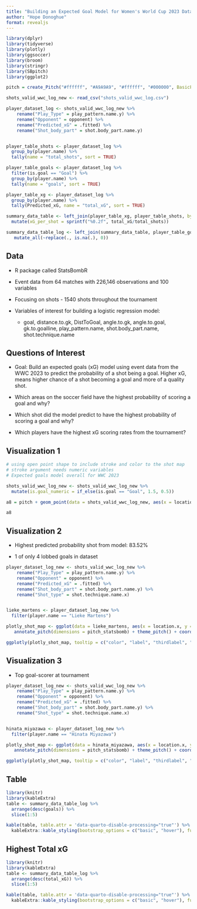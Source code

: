 ```yaml
---
title: "Building an Expected Goal Model for Women's World Cup 2023 Data"
author: "Hope Donoghue"
format: revealjs
---
```


```r

library(dplyr)
library(tidyverse)
library(plotly)
library(ggsoccer)
library(broom)
library(stringr)
library(SBpitch)
library(ggplot2)

pitch = create_Pitch("#ffffff", "#A9A9A9", "#ffffff", "#000000", BasicFeatures = FALSE, goaltype = "box")

shots_valid_wwc_log_new <- read_csv("shots_valid_wwc_log.csv")

player_dataset_log <- shots_valid_wwc_log_new %>%
    rename("Play_Type" = play_pattern.name.y) %>%
    rename("Opponent" = opponent) %>%
    rename("Predicted_xG" = .fitted) %>%
    rename("Shot_body_part" = shot.body_part.name.y)


player_table_shots <- player_dataset_log %>%
  group_by(player.name) %>%
  tally(name = "total_shots", sort = TRUE)

player_table_goals <- player_dataset_log %>%
  filter(is.goal == "Goal") %>%
  group_by(player.name) %>%
  tally(name = "goals", sort = TRUE)

player_table_xg <- player_dataset_log %>%
  group_by(player.name) %>%
  tally(Predicted_xG, name = "total_xG", sort = TRUE)

summary_data_table <- left_join(player_table_xg, player_table_shots, by = "player.name") %>%
  mutate(xG_per_shot = sprintf("%0.2f", total_xG/total_shots))

summary_data_table_log <- left_join(summary_data_table, player_table_goals, by = "player.name") %>%
   mutate_all(~replace(., is.na(.), 0))


```


## Data 

* R package called StatsBombR

* Event data from 64 matches with 226,146 observations and 100 variables

* Focusing on shots - 1540 shots throughout the tournament

* Variables of interest for building a logistic regression model: 
  - goal, distance.to.gk, DistToGoal, angle.to.gk, angle.to.goal, gk.to.goalline, play_pattern.name, shot.body_part.name, shot.technique.name
  
  
  
## Questions of Interest

* Goal: Build an expected goals (xG) model using event data from the WWC 2023 to predict the probability of a shot being a goal. Higher xG, means higher chance of a shot becoming a goal and more of a quality shot. 

* Which areas on the soccer field have the highest probability of scoring a goal and why? 

* Which shot did the model predict to have the highest probability of scoring a goal and why?

* Which players have the highest xG scoring rates from the tournament?


## Visualization 1
```r

# using open point shape to include stroke and color to the shot map
# stroke argument needs numeric variables
# Expected goals model overall for WWC 2023

shots_valid_wwc_log_new <- shots_valid_wwc_log_new %>%
  mutate(is.goal_numeric = if_else(is.goal == "Goal", 1.5, 0.5))

a8 = pitch + geom_point(data = shots_valid_wwc_log_new, aes(x = location.x, y = location.y, color = .fitted, stroke = is.goal_numeric), shape = 1, size = 2) + labs(color = "Probability of Goal \n (xG)", caption = "Removed Republic of Ireland's goal directly from corner; Darker filled in circles mean goal was scored", title = "Expected Goals Model WWC 2023") + scale_colour_gradientn(colors = c(low = "blue", high = "red"), limits=c(0, 1))

a8
```

## Visualization 2 

* Highest predicted probability shot from model: 83.52%

* 1 of only 4 lobbed goals in dataset 

```r

player_dataset_log_new <- shots_valid_wwc_log_new %>%
    rename("Play_Type" = play_pattern.name.y) %>%
    rename("Opponent" = opponent) %>%
    rename("Predicted_xG" = .fitted) %>%
    rename("Shot_body_part" = shot.body_part.name.y) %>%
    rename("Shot_type" = shot.technique.name.x)


lieke_martens <- player_dataset_log_new %>%
  filter(player.name == "Lieke Martens")

plotly_shot_map <- ggplot(data = lieke_martens, aes(x = location.x, y = location.y, color = Predicted_xG, stroke = is.goal_numeric, label = Play_Type, thirdlabel = Shot_body_part, fourthlabel = Shot_type, secondlabel = Opponent)) +
   annotate_pitch(dimensions = pitch_statsbomb) + theme_pitch() + coord_flip(xlim = c(55, 120), ylim = c(-12, 105)) + geom_point(shape = 1, size = 1.5) + labs(title = glue::glue(" xG Shot Map for Lieke Martens"), color = "xG") + scale_colour_gradientn(colors = c(low = "blue", high = "red"), limits=c(0, 1))

ggplotly(plotly_shot_map, tooltip = c("color", "label", "thirdlabel", "fourthlabel", "secondlabel"))
```

## Visualization 3

* Top goal-scorer at tournament 

```r

player_dataset_log_new <- shots_valid_wwc_log_new %>%
    rename("Play_Type" = play_pattern.name.y) %>%
    rename("Opponent" = opponent) %>%
    rename("Predicted_xG" = .fitted) %>%
    rename("Shot_body_part" = shot.body_part.name.y) %>%
    rename("Shot_type" = shot.technique.name.x)


hinata_miyazawa <- player_dataset_log_new %>%
  filter(player.name == "Hinata Miyazawa")

plotly_shot_map <- ggplot(data = hinata_miyazawa, aes(x = location.x, y = location.y, color = Predicted_xG, stroke = is.goal_numeric, label = Play_Type, thirdlabel = Shot_body_part, fourthlabel = Shot_type, secondlabel = Opponent)) +
   annotate_pitch(dimensions = pitch_statsbomb) + theme_pitch() + coord_flip(xlim = c(55, 120), ylim = c(-12, 105)) + geom_point(shape = 1, size = 1.5) + labs(title = glue::glue(" xG Shot Map for Hinata Miyazawa"), color = "xG") + scale_colour_gradientn(colors = c(low = "blue", high = "red"), limits=c(0, 1))

ggplotly(plotly_shot_map, tooltip = c("color", "label", "thirdlabel", "fourthlabel", "secondlabel"))
```

## Table

```r
library(knitr)
library(kableExtra)
table <- summary_data_table_log %>%
  arrange(desc(goals)) %>%
  slice(1:5)

kable(table, table.attr = 'data-quarto-disable-processing="true"') %>% 
  kableExtra::kable_styling(bootstrap_options = c("basic", "hover"), full_width = FALSE)
```

## Highest Total xG 

```r
library(knitr)
library(kableExtra)
table <- summary_data_table_log %>%
  arrange(desc(total_xG)) %>%
  slice(1:5)

kable(table, table.attr = 'data-quarto-disable-processing="true"') %>% 
  kableExtra::kable_styling(bootstrap_options = c("basic", "hover"), full_width = FALSE)
```




